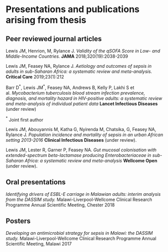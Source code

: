# Presentations and publications arising from thesis {-}
\chaptermark{Presentations and publications}

## Peer reviewed journal articles {-}

Lewis JM, Henrion, M, Rylance J. _Validity of the qSOFA Score in Low- and Middle-Income Countries._ **JAMA** 2018;320(19):2038-2039

Lewis JM, Feasey NA, Rylance J. _Aetiology and outcomes of sepsis in adults in sub-Saharan Africa: a systematic review and meta-analysis._ **Critical Care** 2019;23(1):212

Barr D$^{*}$, Lewis JM$^{*}$, Feasey NA, Andrews B, Kelly P, Lakhi S et al. _Mycobacterium tuberculosis blood stream infection prevalence, diagnosis, and mortality hazard in HIV-positive adults: a systematic review and meta-analysis of individual patient data_ **Lancet Infectious Diseases** (under review)

$^{*}$ Joint first author

Lewis JM, Abouyannis M, Katha G, Nyirenda M, Chatsika, G, Feasey NA, Rylance J. _Population incidence and mortality of sepsis in an urban African setting 2013-2016_ **Clinical Infectious Diseases** (under review).

Lewis JM, Lester R, Garner P, Feasey NA. _Gut mucosal colonisation with extended-spectrum beta-lactamase producing Enterobacteriaceae in sub-Saharan Africa: a systematic review and meta-analysis_ **Wellcome Open** (under review).

## Oral presentations {-}

_Identifying drivers of ESBL-E carriage in Malawian adults: interim analysis from the DASSIM study._ Malawi-Liverpool-Wellcome Clinical Research Programme Annual Scientific Meeting, Chester 2018 

## Posters {-}

_Developing an antimicrobial strategy for sepsis in Malawi: the DASSIM study._ Malawi-Liverpool-Wellcome Clinical Research Programme Annual Scientific Meeting, Malawi 2017 